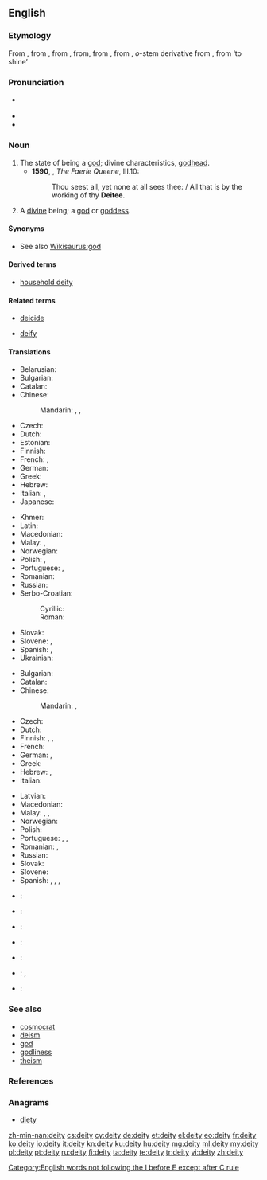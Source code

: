 ==English==
{{wikipedia}}

===Etymology===
From {{etyl|frm|en}} {{term|deité|lang=frm}}, from {{etyl|la|en}} {{term/t|la|deitās}}, from {{term|deus||god|lang=la}}, from{{term/t|la|*dẹ̄os}}, from {{etyl|OL.|la}} {{term|deiuos|lang=la}}, from {{etyl|ine-pro|la}} {{term/t|ine-pro|*deywós}} , ''o''-stem derivative from {{term/t|ine-pro|*dyew-||sky, heaven}}, from {{term/t|ine-pro|*dei-}} ‘to shine’

===Pronunciation===
* {{a|UK}} {{IPA|/ˈdiːɪti/|/ˈdeɪɪti/}}
* {{audio|en-uk-deity1.ogg|More traditional pronunciation (UK)}}
* {{audio|en-uk-deity2.ogg|Alternative pronunciation<ref>The American Heritage Book of English Usage.
A Practical and Authoritative Guide to Contemporary English.  1996.</ref> (UK)}}

===Noun===
{{en-noun|deities}}

# The state of being a [[god]]; divine characteristics, [[godhead]]. {{defdate|from 14th c.}}
#* '''1590''', {{w|Edmund Spenser}}, ''The Faerie Queene'', III.10:
#*: Thou seest all, yet none at all sees thee: / All that is by the working of thy '''Deitee'''.
# A [[divine]] being; a [[god]] or [[goddess]]. {{defdate|from 14th c.}}
{{rfex}}

====Synonyms====
* See also [[Wikisaurus:god]]

====Derived terms====
* [[household deity]]

====Related terms====
{{rel-top|Terms etymologically related to ''deity''}}
* [[deicide]]
{{rel-mid}}
* [[deify]]
{{rel-bottom}}

====Translations====
{{trans-top|essential nature of a god, divinity}}
* Belarusian: {{t|be|боскасць|f|tr=bóskascʹ|sc=Cyrl}}
* Bulgarian: {{t|bg|божественост|f|tr=božéstvenost}}
* Catalan: {{t|ca|deïtat|f}}
* Chinese:
*: Mandarin: {{t|cmn|神威|tr=shénwēi|sc=Hani}}, {{t|cmn|神力|tr=shénlì|sc=Hani}}, {{t|cmn|神性|tr=shénxìng|sc=Hani}}
* Czech: {{t|cs|božství|n}}
* Dutch: {{t+|nl|godheid|f}}
* Estonian: {{t|et|jumalus}}
* Finnish: {{t+|fi|jumaluus}}
* French: {{t+|fr|déité|f}}, {{t+|fr|divinité|f}}
* German: {{t+|de|Gottheit|f}}
* Greek: {{t+|el|θεότητα|f|tr=theótita}}
* Hebrew: {{t|he|אלוהות|f|tr=elohút}}
* Italian: {{t+|it|divinità|f}}, {{t|it|deità|f}}
* Japanese: {{t|ja|神性|tr=しんせい, shinsei|sc=Jpan}}
{{trans-mid}}
* Khmer: {{t+|km|ទេវ|tr=de va|sc=Khmr}}
* Latin: {{t|la|deitas|f}}
* Macedonian: {{t|mk|божественост|f|tr=bóžestvenost}}
* Malay: {{t|ms|ketuhanan}}, {{t|ms|kedewaan}}
* Norwegian: {{t|no|guddom|m}}
* Polish: {{t+|pl|bóstwo|n}}, {{t+|pl|boskość|f}}
* Portuguese: {{t+|pt|divindade|f}}, {{t+|pt|deidade}}
* Romanian: {{t|ro|divinitate|f}}
* Russian: {{t+|ru|божественность|f|tr=božéstvennostʹ}}
* Serbo-Croatian:
*: Cyrillic: {{t|sh|божанственост|f}}
*: Roman: {{t|sh|božanstvenost|f}}
* Slovak: {{t|sk|božstvo|n}}
* Slovene: {{t+|sl|božanstvo|n}}, {{t|sl|božanskost|f}}
* Spanish: {{t+|es|deidad|f}}, {{t+|es|divinidad|f}}
* Ukrainian: {{t+|uk|божественність|f|tr=božéstvennistʹ|sc=Cyrl}}
{{trans-bottom}}

{{trans-top|a powerful entity that possesses numerous miraculous powers}}
* Bulgarian: {{t+|bg|божество|n|tr=božestvo}}
* Catalan: {{t|ca|deïtat|f}}
* Chinese:
*: Mandarin: {{t+|cmn|神|tr=shén|sc=Hani}}, {{t|cmn|神明|tr=shénmíng|sc=Hani}}
* Czech: {{t|cs|božstvo|n}}
* Dutch: {{t+|nl|godheid|f}}
* Finnish: {{t+|fi|jumala}}, {{t+|fi|jumalatar}}, {{t|fi|jumalolento}}
* French: {{t+|fr|déité|f}}
* German: {{t+|de|Gott|m}}, {{t+|de|Gottheit|f}}
* Greek: {{t+|el|θεότητα|f|tr=theótita}}
* Hebrew: {{t+|he|אלוהים|tr=elohím}}, {{t+|he|אל|m|tr=él}}
* Italian: {{t+|it|divinità|f}}
{{trans-mid}}
* Latvian: {{t|lv|dievība|f}}
* Macedonian: {{t|mk|божество|n|tr=bóžestvo}}
* Malay: {{t|ms|tuhan}}, {{t|ms|dewa|m}}, {{t|ms|dewi|f}}
* Norwegian: {{t+|no|gud|m}}
* Polish: {{t+|pl|bóstwo|n}}
* Portuguese: {{t+|pt|deus|m}}, {{t+|pt|deusa|f}}, {{t+|pt|divindade|f}}
* Romanian: {{t+|ro|dumnezeu|f}}, {{t|ro|divinitate|f}}
* Russian: {{t+|ru|божество|n|tr=božestvó}}
* Slovak: {{t|sk|božstvo|n}}
* Slovene: {{t+|sl|božanstvo|n}}
* Spanish: {{t+|es|dios|m}}, {{t|es|diosa|f}}, {{t+|es|deidad|f}}, {{t+|es|divinidad|f}}
{{trans-bottom}}

{{checktrans-top}}
* {{ttbc|hu}}: {{t+|hu|istenség}}
* {{ttbc|kn}}: {{t+|kn|ದೇವ|tr=deeva|sc=Knda}}
* {{ttbc|ko}}: {{t+|ko|신성|sc=Kore}}
{{trans-mid}}
* {{ttbc|fa}}: {{t+|fa|ایزد|tr=izad|sc=Arab}}
* {{ttbc|ro}}: {{t|ro|zeitate|f}}
* {{ttbc|sk}}: {{qualifier|1, 2}} {{t|sk|božstvo|n}}, {{qualifier|2}} {{t|sk|bôžik|m}}
* {{ttbc|te}}: {{t+|te|దైవం|tr=daivaM|sc=Telu}}
{{trans-bottom}}

===See also===
* [[cosmocrat]]
* [[deism]]
* [[god]]
* [[godliness]]
* [[theism]]

===References===
<references/>

===Anagrams===
* [[diety#English|diety]]

[[Category:English words not following the I before E except after C rule]]

[[zh-min-nan:deity]]
[[cs:deity]]
[[cy:deity]]
[[de:deity]]
[[et:deity]]
[[el:deity]]
[[eo:deity]]
[[fr:deity]]
[[ko:deity]]
[[io:deity]]
[[it:deity]]
[[kn:deity]]
[[ku:deity]]
[[hu:deity]]
[[mg:deity]]
[[ml:deity]]
[[my:deity]]
[[pl:deity]]
[[pt:deity]]
[[ru:deity]]
[[fi:deity]]
[[ta:deity]]
[[te:deity]]
[[tr:deity]]
[[vi:deity]]
[[zh:deity]]
